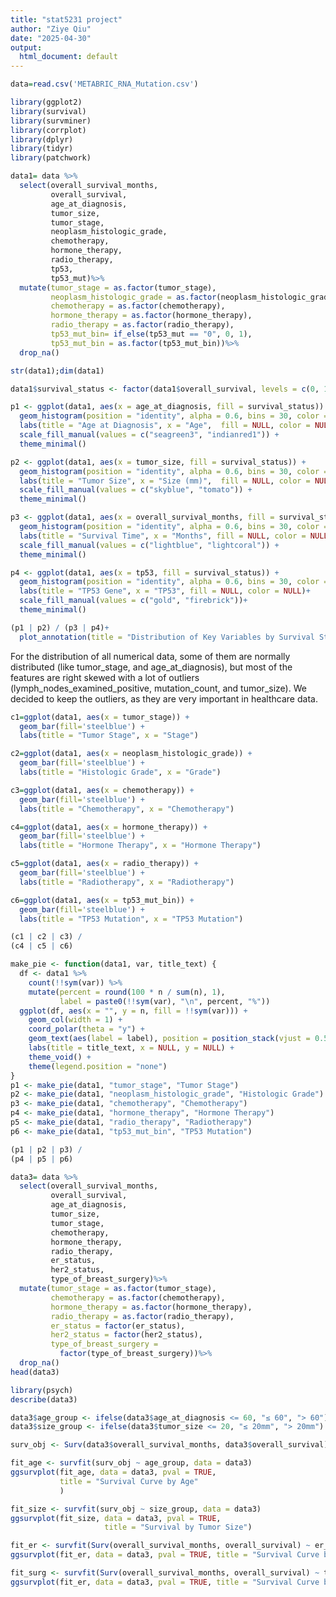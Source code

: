 ```yaml
---
title: "stat5231 project"
author: "Ziye Qiu"
date: "2025-04-30"
output:
  html_document: default
---
```


```r
data=read.csv('METABRIC_RNA_Mutation.csv')
```

```r
library(ggplot2)
library(survival)
library(survminer)
library(corrplot)
library(dplyr)
library(tidyr)
library(patchwork)
```

```r
data1= data %>%
  select(overall_survival_months,
         overall_survival,
         age_at_diagnosis,
         tumor_size,
         tumor_stage,
         neoplasm_histologic_grade,
         chemotherapy,
         hormone_therapy,
         radio_therapy,
         tp53,
         tp53_mut)%>%
  mutate(tumor_stage = as.factor(tumor_stage),
         neoplasm_histologic_grade = as.factor(neoplasm_histologic_grade),
         chemotherapy = as.factor(chemotherapy),
         hormone_therapy = as.factor(hormone_therapy),
         radio_therapy = as.factor(radio_therapy),
         tp53_mut_bin= if_else(tp53_mut == "0", 0, 1),
         tp53_mut_bin = as.factor(tp53_mut_bin))%>%
  drop_na()
```

```r
str(data1);dim(data1)
```

```r
data1$survival_status <- factor(data1$overall_survival, levels = c(0, 1), labels = c("Survived", "Died"))

p1 <- ggplot(data1, aes(x = age_at_diagnosis, fill = survival_status)) +
  geom_histogram(position = "identity", alpha = 0.6, bins = 30, color = "white") +
  labs(title = "Age at Diagnosis", x = "Age",  fill = NULL, color = NULL) +
  scale_fill_manual(values = c("seagreen3", "indianred1")) +
  theme_minimal()

p2 <- ggplot(data1, aes(x = tumor_size, fill = survival_status)) +
  geom_histogram(position = "identity", alpha = 0.6, bins = 30, color = "white") +
  labs(title = "Tumor Size", x = "Size (mm)",  fill = NULL, color = NULL) +
  scale_fill_manual(values = c("skyblue", "tomato")) +
  theme_minimal()

p3 <- ggplot(data1, aes(x = overall_survival_months, fill = survival_status)) +
  geom_histogram(position = "identity", alpha = 0.6, bins = 30, color = "white") +
  labs(title = "Survival Time", x = "Months", fill = NULL, color = NULL) +
  scale_fill_manual(values = c("lightblue", "lightcoral")) +
  theme_minimal()

p4 <- ggplot(data1, aes(x = tp53, fill = survival_status)) +
  geom_histogram(position = "identity", alpha = 0.6, bins = 30, color = "white") +
  labs(title = "TP53 Gene", x = "TP53", fill = NULL, color = NULL)+
  scale_fill_manual(values = c("gold", "firebrick"))+
  theme_minimal()

(p1 | p2) / (p3 | p4)+
  plot_annotation(title = "Distribution of Key Variables by Survival Status")

```

For the distribution of all numerical data, some of them are normally distributed (like tumor_stage, and age_at_diagnosis), but most of the features are right skewed with a lot of outliers (lymph_nodes_examined_positive, mutation_count, and tumor_size). We decided to keep the outliers, as they are very important in healthcare data.


```r
c1=ggplot(data1, aes(x = tumor_stage)) +
  geom_bar(fill='steelblue') +
  labs(title = "Tumor Stage", x = "Stage")

c2=ggplot(data1, aes(x = neoplasm_histologic_grade)) +
  geom_bar(fill='steelblue') +
  labs(title = "Histologic Grade", x = "Grade")

c3=ggplot(data1, aes(x = chemotherapy)) +
  geom_bar(fill='steelblue') +
  labs(title = "Chemotherapy", x = "Chemotherapy")

c4=ggplot(data1, aes(x = hormone_therapy)) +
  geom_bar(fill='steelblue') +
  labs(title = "Hormone Therapy", x = "Hormone Therapy")

c5=ggplot(data1, aes(x = radio_therapy)) +
  geom_bar(fill='steelblue') +
  labs(title = "Radiotherapy", x = "Radiotherapy")

c6=ggplot(data1, aes(x = tp53_mut_bin)) +
  geom_bar(fill='steelblue') +
  labs(title = "TP53 Mutation", x = "TP53 Mutation")

(c1 | c2 | c3) /
(c4 | c5 | c6)
```

```r
make_pie <- function(data1, var, title_text) {
  df <- data1 %>%
    count(!!sym(var)) %>%
    mutate(percent = round(100 * n / sum(n), 1),
           label = paste0(!!sym(var), "\n", percent, "%"))
  ggplot(df, aes(x = "", y = n, fill = !!sym(var))) +
    geom_col(width = 1) +
    coord_polar(theta = "y") +
    geom_text(aes(label = label), position = position_stack(vjust = 0.5), size = 3) +
    labs(title = title_text, x = NULL, y = NULL) +
    theme_void() +
    theme(legend.position = "none")
}
p1 <- make_pie(data1, "tumor_stage", "Tumor Stage")
p2 <- make_pie(data1, "neoplasm_histologic_grade", "Histologic Grade")
p3 <- make_pie(data1, "chemotherapy", "Chemotherapy")
p4 <- make_pie(data1, "hormone_therapy", "Hormone Therapy")
p5 <- make_pie(data1, "radio_therapy", "Radiotherapy")
p6 <- make_pie(data1, "tp53_mut_bin", "TP53 Mutation")

(p1 | p2 | p3) /
(p4 | p5 | p6)
```

```r
data3= data %>%
  select(overall_survival_months,
         overall_survival,
         age_at_diagnosis,
         tumor_size,
         tumor_stage,
         chemotherapy,
         hormone_therapy,
         radio_therapy,
         er_status,
         her2_status,
         type_of_breast_surgery)%>%
  mutate(tumor_stage = as.factor(tumor_stage),
         chemotherapy = as.factor(chemotherapy),
         hormone_therapy = as.factor(hormone_therapy),
         radio_therapy = as.factor(radio_therapy),
         er_status = factor(er_status),
         her2_status = factor(her2_status),
         type_of_breast_surgery =
           factor(type_of_breast_surgery))%>%
  drop_na()
head(data3)
```

```r
library(psych)
describe(data3)
```
```r
data3$age_group <- ifelse(data3$age_at_diagnosis <= 60, "≤ 60", "> 60")
data3$size_group <- ifelse(data3$tumor_size <= 20, "≤ 20mm", "> 20mm")

surv_obj <- Surv(data3$overall_survival_months, data3$overall_survival)
```

```r
fit_age <- survfit(surv_obj ~ age_group, data = data3)
ggsurvplot(fit_age, data = data3, pval = TRUE,
           title = "Survival Curve by Age"
           )
```


```r
fit_size <- survfit(surv_obj ~ size_group, data = data3)
ggsurvplot(fit_size, data = data3, pval = TRUE,
                     title = "Survival by Tumor Size")
```

```r
fit_er <- survfit(Surv(overall_survival_months, overall_survival) ~ er_status, data = data3)
ggsurvplot(fit_er, data = data3, pval = TRUE, title = "Survival Curve by ER Status")
```
```r
fit_surg <- survfit(Surv(overall_survival_months, overall_survival) ~ type_of_breast_surgery, data = data3)
ggsurvplot(fit_er, data = data3, pval = TRUE, title = "Survival Curve by type_of_breast_surgery")

```




